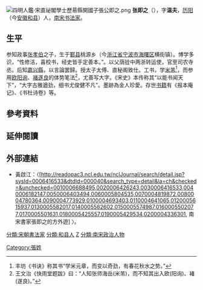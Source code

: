 [[File:四明人鑑·宋直祕閣學士歷昜縣開國子張公即之.png|thumb]]
'''张即之'''（{{bd|1186年||1263年}}），字'''温夫'''，[[历阳|历阳]]（今[[安徽|安徽]][[和县|和县]]）人，[[南宋|南宋]][[书法家|书法家]]。
==生平==
参知政事[[张孝伯|张孝伯]]之子，生于[[鄞县|鄞县]]桃源乡（今[[浙江省|浙江省]][[宁波市|宁波市]][[海曙区|海曙区]]横街镇）。博学多识，“性修洁，喜校书，经史皆手定善本。”。以父荫铨中两浙转运使，官至司农寺丞。后知[[嘉兴縣|嘉兴縣]]，以言論罢歸。授太子太傅、直秘阁致仕。工书，学[[米芾|米芾]]<ref>丰坊《书诀》称其书“学米元章，而变以奇劲，有春花秋水之势。”</ref>，而参用[[欧阳询|欧阳询]]、[[褚遂良|褚遂良]]的体势笔法<ref>王文治《快雨堂题跋》曰：“人知张师海岳(米芾)，而不知其出入欧(阳询)、褚(遂良)。”</ref>，尤善写大字。《宋史》本传称其“以能书闻天下”，“大字古雅遒劲，细书尤俊健不凡”。墨跡為金人珍愛。存世[[书籍|书籍]]有《报本庵记》、《书杜诗卷》等。

== 參考資料==
{{reflist}}

==延伸閱讀==
{{Wikisource further reading}}

==外部連結==
*黃啟江：〈[http://readopac3.ncl.edu.tw/nclJournal/search/detail.jsp?sysId=0006416533&dtdId=000040&search_type=detail&la=ch&checked=&unchecked=0010006688495,0020006426243,0030006416533,0040006182147,0050006403494,0060005804535,0070004819872,0080004780364,0090004773929,0100004693403,0110004641065,0120005615937,0130005582017,0140005582602,0150005574987,0160005502077,0170005501631,0180005425557,0190005429534,0200004336301, 南宋書家張即之的方外遊] {{Wayback|url=http://readopac3.ncl.edu.tw/nclJournal/search/detail.jsp?sysId=0006416533&dtdId=000040&search_type=detail&la=ch&checked=&unchecked=0010006688495,0020006426243,0030006416533,0040006182147,0050006403494,0060005804535,0070004819872,0080004780364,0090004773929,0100004693403,0110004641065,0120005615937,0130005582017,0140005582602,0150005574987,0160005502077,0170005501631,0180005425557,0190005429534,0200004336301, |date=20190521053619 }}〉。
[[分類:宋朝書法家|分類:宋朝書法家]]
[[分類:和县人|分類:和县人]]
[[分類:鄞县人|Z]]
[[分類:南宋政治人物|分類:南宋政治人物]]
[[Category:張姓|Category:張姓]]